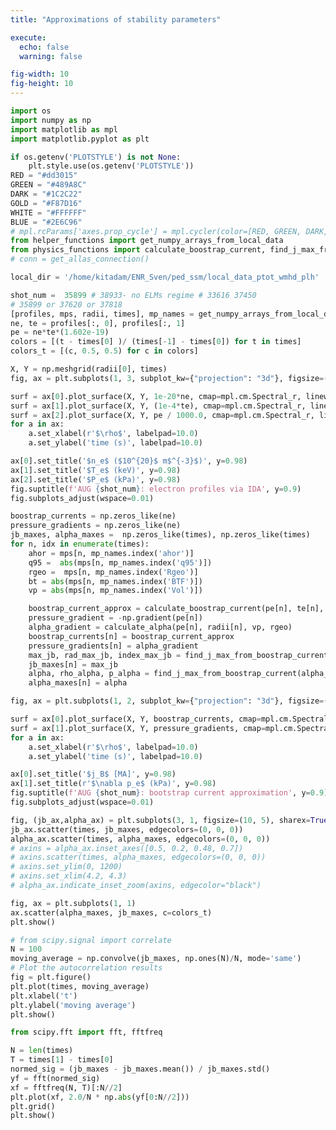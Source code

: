 ```yaml
---
title: "Approximations of stability parameters"

execute: 
  echo: false
  warning: false

fig-width: 10 
fig-height: 10
---
```


```python
import os 
import numpy as np
import matplotlib as mpl
import matplotlib.pyplot as plt 

if os.getenv('PLOTSTYLE') is not None: 
    plt.style.use(os.getenv('PLOTSTYLE'))
RED = "#dd3015"
GREEN = "#489A8C"
DARK = "#1C2C22"
GOLD = "#F87D16"
WHITE = "#FFFFFF"
BLUE = "#2E6C96"
# mpl.rcParams['axes.prop_cycle'] = mpl.cycler(color=[RED, GREEN, DARK, GOLD, WHITE, BLUE]) 
from helper_functions import get_numpy_arrays_from_local_data
from physics_functions import calculate_boostrap_current, find_j_max_from_boostrap_current,calculate_alpha
# conn = get_allas_connection()

local_dir = '/home/kitadam/ENR_Sven/ped_ssm/local_data_ptot_wmhd_plh'
```

```python
shot_num =  35899 # 38933- no ELMs regime # 33616 37450
# 35899 or 37620 or 37818
[profiles, mps, radii, times], mp_names = get_numpy_arrays_from_local_data(shot_num, local_dir)
ne, te = profiles[:, 0], profiles[:, 1]
pe = ne*te*(1.602e-19) 
colors = [(t - times[0] )/ (times[-1] - times[0]) for t in times]
colors_t = [(c, 0.5, 0.5) for c in colors]

```

```python
X, Y = np.meshgrid(radii[0], times)
fig, ax = plt.subplots(1, 3, subplot_kw={"projection": "3d"}, figsize=(20, 10))

surf = ax[0].plot_surface(X, Y, 1e-20*ne, cmap=mpl.cm.Spectral_r, linewidth=0)
surf = ax[1].plot_surface(X, Y, (1e-4*te), cmap=mpl.cm.Spectral_r, linewidth=0)
surf = ax[2].plot_surface(X, Y, pe / 1000.0, cmap=mpl.cm.Spectral_r, linewidth=0)
for a in ax: 
    a.set_xlabel(r'$\rho$', labelpad=10.0)
    a.set_ylabel('time (s)', labelpad=10.0)

ax[0].set_title('$n_e$ ($10^{20}$ m$^{-3}$)', y=0.98)
ax[1].set_title('$T_e$ (keV)', y=0.98)
ax[2].set_title('$P_e$ (kPa)', y=0.98)
fig.suptitle(f'AUG {shot_num}: electron profiles via IDA', y=0.9)
fig.subplots_adjust(wspace=0.01)
```

```python

boostrap_currents = np.zeros_like(ne)
pressure_gradients = np.zeros_like(ne)
jb_maxes, alpha_maxes =  np.zeros_like(times), np.zeros_like(times)
for n, idx in enumerate(times): 
    ahor = mps[n, mp_names.index('ahor')]
    q95 =  abs(mps[n, mp_names.index('q95')])
    rgeo =  mps[n, mp_names.index('Rgeo')]
    bt = abs(mps[n, mp_names.index('BTF')])
    vp = abs(mps[n, mp_names.index('Vol')])

    boostrap_current_approx = calculate_boostrap_current(pe[n], te[n], ne[n], radii[n], rgeo, ahor, q95, bt)
    pressure_gradient = -np.gradient(pe[n])
    alpha_gradient = calculate_alpha(pe[n], radii[n], vp, rgeo)
    boostrap_currents[n] = boostrap_current_approx
    pressure_gradients[n] = alpha_gradient
    max_jb, rad_max_jb, index_max_jb = find_j_max_from_boostrap_current(boostrap_current_approx, radii[n])
    jb_maxes[n] = max_jb
    alpha, rho_alpha, p_alpha = find_j_max_from_boostrap_current(alpha_gradient, radii[n])
    alpha_maxes[n] = alpha
```

```python
fig, ax = plt.subplots(1, 2, subplot_kw={"projection": "3d"}, figsize=(20, 10))

surf = ax[0].plot_surface(X, Y, boostrap_currents, cmap=mpl.cm.Spectral_r, linewidth=0)
surf = ax[1].plot_surface(X, Y, pressure_gradients, cmap=mpl.cm.Spectral_r, linewidth=0)
for a in ax: 
    a.set_xlabel(r'$\rho$', labelpad=10.0)
    a.set_ylabel('time (s)', labelpad=10.0)

ax[0].set_title('$j_B$ [MA]', y=0.98)
ax[1].set_title(r'$\nabla p_e$ (kPa)', y=0.98)
fig.suptitle(f'AUG {shot_num}: bootstrap current approximation', y=0.9)
fig.subplots_adjust(wspace=0.01)
```


```python

fig, (jb_ax,alpha_ax) = plt.subplots(3, 1, figsize=(10, 5), sharex=True)
jb_ax.scatter(times, jb_maxes, edgecolors=(0, 0, 0))
alpha_ax.scatter(times, alpha_maxes, edgecolors=(0, 0, 0))
# axins = alpha_ax.inset_axes([0.5, 0.2, 0.48, 0.7])
# axins.scatter(times, alpha_maxes, edgecolors=(0, 0, 0))
# axins.set_ylim(0, 1200)
# axins.set_xlim(4.2, 4.3)
# alpha_ax.indicate_inset_zoom(axins, edgecolor="black")

fig, ax = plt.subplots(1, 1)
ax.scatter(alpha_maxes, jb_maxes, c=colors_t)
plt.show()
```

```python

# from scipy.signal import correlate
N = 100
moving_average = np.convolve(jb_maxes, np.ones(N)/N, mode='same')
# Plot the autocorrelation results
fig = plt.figure()
plt.plot(times, moving_average)
plt.xlabel('t')
plt.ylabel('moving average')
plt.show()

```

```python
from scipy.fft import fft, fftfreq

N = len(times)
T = times[1] - times[0]
normed_sig = (jb_maxes - jb_maxes.mean()) / jb_maxes.std()
yf = fft(normed_sig)
xf = fftfreq(N, T)[:N//2] 
plt.plot(xf, 2.0/N * np.abs(yf[0:N//2]))
plt.grid()
plt.show()
```